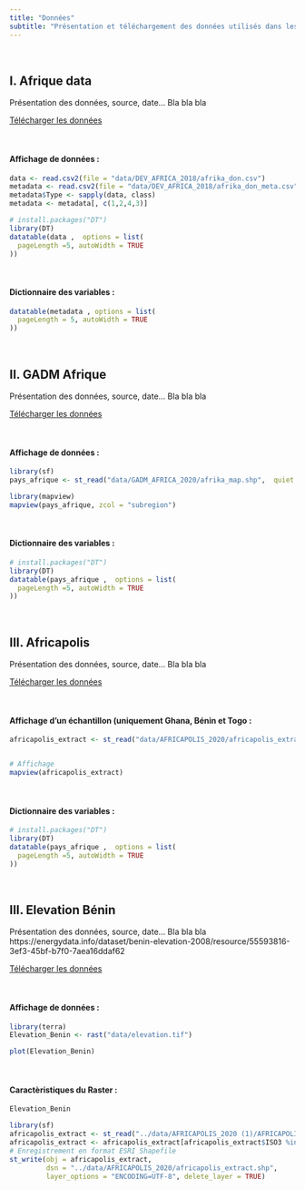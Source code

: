 ```yaml
---
title: "Données"
subtitle: "Présentation et téléchargement des données utilisés dans les modules"
---
```



\

## [I. Afrique data]{.blue-data}

Présentation des données, source, date... Bla bla bla

::: center
<a href="https://bit.ly/3DaCAkX" class="btn btn-warning" role="button" aria-disabled="true"><i class="bi bi-cloud-arrow-down"></i> Télécharger les données</a>
:::

\

#### Affichage de données :

```r

data <- read.csv2(file = "data/DEV_AFRICA_2018/afrika_don.csv")
metadata <- read.csv2(file = "data/DEV_AFRICA_2018/afrika_don_meta.csv")
metadata$Type <- sapply(data, class)
metadata <- metadata[, c(1,2,4,3)]

# install.packages("DT")
library(DT)
datatable(data ,  options = list(
  pageLength =5, autoWidth = TRUE
))


```

\

#### Dictionnaire des variables :

```r


datatable(metadata , options = list(
  pageLength = 5, autoWidth = TRUE
))

```

\

## [II. GADM Afrique]{.blue-data}

Présentation des données, source, date... Bla bla bla

::: center
<a href="https://bit.ly/3DaAUb2" class="btn btn-warning" role="button" aria-disabled="true"><i class="bi bi-cloud-arrow-down"></i> Télécharger les données</a>
:::

\

#### Affichage de données :

```r

library(sf)
pays_afrique <- st_read("data/GADM_AFRICA_2020/afrika_map.shp",  quiet = TRUE)

library(mapview)
mapview(pays_afrique, zcol = "subregion")


```

\

#### Dictionnaire des variables :

```r


# install.packages("DT")
library(DT)
datatable(pays_afrique ,  options = list(
  pageLength =5, autoWidth = TRUE
))


```

\

## [III. Africapolis]{.blue-data}

Présentation des données, source, date... Bla bla bla

::: center
<a href="https://bit.ly/3wnQKeG" class="btn btn-warning" role="button" aria-disabled="true"><i class="bi bi-cloud-arrow-down"></i> Télécharger les données</a>
:::

\

#### Affichage d'un échantillon (uniquement Ghana, Bénin et Togo  :

```r

africapolis_extract <- st_read("data/AFRICAPOLIS_2020/africapolis_extract.shp",  quiet = TRUE)


# Affichage
mapview(africapolis_extract)


```

\

#### Dictionnaire des variables :

```r


# install.packages("DT")
library(DT)
datatable(pays_afrique ,  options = list(
  pageLength =5, autoWidth = TRUE
))


```

\

## [III. Elevation Bénin]{.blue-data}


Présentation des données, source, date... Bla bla bla
https://energydata.info/dataset/benin-elevation-2008/resource/55593816-3ef3-45bf-b7f0-7aea16ddaf62 

::: center
<a href="https://bit.ly/3XqLAKR" class="btn btn-warning" role="button" aria-disabled="true"><i class="bi bi-cloud-arrow-down"></i> Télécharger les données</a>
:::

\

#### Affichage de données :

```r

library(terra)
Elevation_Benin <- rast("data/elevation.tif") 

plot(Elevation_Benin)

```

\

#### Caractèristiques du Raster :

```r

Elevation_Benin

```


```r

library(sf)
africapolis_extract <- st_read("../data/AFRICAPOLIS_2020 (1)/AFRICAPOLIS2020.shp",  quiet = TRUE)
africapolis_extract <- africapolis_extract[africapolis_extract$ISO3 %in% c("BEN", "TGO", "GHA"),]
# Enregistrement en format ESRI Shapefile
st_write(obj = africapolis_extract, 
         dsn = "../data/AFRICAPOLIS_2020/africapolis_extract.shp", 
         layer_options = "ENCODING=UTF-8", delete_layer = TRUE)

```

